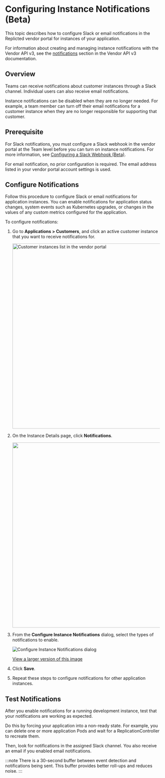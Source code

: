 

# Configuring Instance Notifications (Beta)

<NotificationsAbout/>

This topic describes how to configure Slack or email notifications in the Replicted vendor portal for instances of your application.

For information about creating and managing instance notifications with the Vendor API v3, see the [notifications](https://replicated-vendor-api.readme.io/reference/subscribeinstanceevents) section in the Vendor API v3 documentation.

## Overview

Teams can receive notifications about customer instances through a Slack channel. Individual users can also receive email notifications.

Instance notifications can be disabled when they are no longer needed. For example, a team member can turn off their email notifications for a customer instance when they are no longer responsible for supporting that customer.

## Prerequisite

For Slack notifications, you must configure a Slack webhook in the vendor portal at the Team level before you can turn on instance notifications. For more information, see [Configuring a Slack Webhook (Beta)](team-management-slack-config).

For email notification, no prior configuration is required. The email address listed in your vendor portal account settings is used.

## Configure Notifications

Follow this procedure to configure Slack or email notifications for application instances. You can enable notifications for application status changes, system events such as Kubernetes upgrades, or changes in the values of any custom metrics configured for the application.

To configure notifications:

1. Go to **Applications > Customers**, and click an active customer instance that you want to receive notifications for.

    <img src="/images/customer-instances.png" alt="Customer instances list in the vendor portal" width="600"/>

1. On the Instance Details page, click **Notifications**.

    <img width="600px" src="/images/instance-notifications.png" />

1. From the **Configure Instance Notifications** dialog, select the types of notifications to enable.
 
    ![Configure Instance Notifications dialog](/images/instance-notifications-dialog.png)

    [View a larger version of this image](/images/instance-notifications-dialog.png)

1. Click **Save**.

1. Repeat these steps to configure notifications for other application instances.


## Test Notifications

After you enable notifications for a running development instance, test that your notifications are working as expected.

Do this by forcing your application into a non-ready state. For example, you can delete one or more application Pods and wait for a ReplicationController to recreate them.

Then, look for notifications in the assigned Slack channel. You also receive an email if you enabled email notifications.

:::note
There is a 30-second buffer between event detection and notifications being sent. This buffer provides better roll-ups and reduces noise.
:::